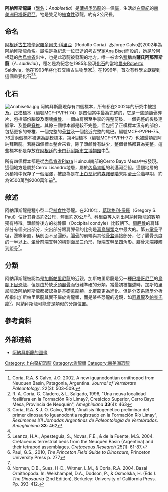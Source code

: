 {{Automatic taxobox
| name = 阿納拜斯龍屬
| status = FOSSIL
| fossil_range = {{fossilrange|95|92}}[[白堊紀|上白堊紀]]
| image = Anabisetia saldiviai copia.jpg  
| image_width = 200px 
| image_caption = 
| taxon = Anabisetia
| authority = [[羅多爾夫·科里亞|Coria]] & [[Jorge_Calvo|Calvo]], 2002
| type_species = '''薩氏阿納拜斯龍<br>''Anabisetia saldiviai'''''
| type_species_authority = Coria & Calvo, 2002
}}

'''阿納拜斯龍屬'''（[[學名|學名]]：''Anabisetia''）是[[薄板类|薄板类]][[恐龍|恐龍]]的一個[[屬|屬]]，生活於[[白堊紀|白堊紀]]的[[南美洲|南美洲]][[巴塔哥尼亞|巴塔哥尼亞]]。牠是雙足的[[植食性|植食性]]恐龍，約有2公尺長。

== 命名 ==
[[阿根廷|阿根廷]][[古生物學家|古生物學家]][[羅多爾夫·科里亞|羅多爾夫·科里亞]]（Rodolfo Coria）及Jorge Calvo於2002年為阿納拜斯龍命名。屬名是為紀念一位已逝的[[考古學家|考古學家]]Ana Biset而設的，她是於阿根廷的[[內烏肯省|內烏肯省]]出生，也是此恐龍被發現的地方。唯一被命名[[種|種]]稱為'''薩氏阿那拜斯龍'''（''A. saldiviai''），種名是為紀念在1985年發現[[化石|化石]]的當地[[農夫|農夫]]Roberto Saldivia，他在1993年將化石交給古生物學家<ref name="coria2002">Coria, R.A. & Calvo, J.O. 2002. A new iguanodontian ornithopod from Neuquen Basin, Patagonia, Argentina. ''Journal of Vertebrate Paleontology''. 22(3): 503–509.</ref>。在1996年，首次有科學文獻提到這個重要化石<ref>R. A. Coria, G. Cladero, & L. Salgado, 1996, "Una neuva localidad fosilífera en la Formación Río Limay?, Cretácico Superior, Cerro Bayo Mesa, Provincia de Neuquén", ''Ameghiniana'' '''33'''(4): 463</ref><ref>Coria, R.A. & J. O. Calvo, 1996, "Análisis filogenético preliminar del primer dinosaurio Iguanodontia registrado en la Formación Río Limay", ''Resúmenes XII Jornadas Argentinas de Paleontología de Vertebrados. Ameghiniana'' '''33''': 462</ref>。
  
== 化石 ==
[[File:Anabisetia.jpg|thumb]]
阿納拜斯龍現存有四個標本，所有都在2002年的研究中被提及。[[正模標本|正模標本]]（編號MCF-PVPH 74）是四個當中最為完整的，它是一些[[頭顱骨|頭顱骨]]碎片，包括部份腦殼及兩塊[[齒骨|齒骨]]、一個由肩膀至手掌的完整前肢、一個完整的後肢連腳掌、及整段[[脊椎|脊椎]]。其餘三個標本都是較不完整，但包括了正模標本沒有的部份，包括更多的脊椎、一個完整的[[骨盆|骨盆]]及一個接近完整的尾巴。編號MCF-PVPH-75、76這兩個標本被選為[[副模標本|副模標本]]，第4個標本（編號MCF-PVPH-77）也被歸類於阿納拜斯龍。若將四個標本整合來看，除了頭顱骨有缺少，整個骨骼都算為完整。這些標本都是存放在[[阿根廷|阿根廷]]的[[卡門菲耐斯市立博物館|卡門菲耐斯市立博物館]]中<ref name="coria2002"/>。

所有四個標本都是從[[內烏肯省|內烏肯省]]Plaza Huincul南部的Cerro Bayo Mesa中被發現。這個地方是屬於Cerro Lisandro地層，屬於[[內烏肯組|內烏肯組]]的利邁河亞組。這個地層的沉積物中保存了一個[[沼澤|沼澤]]，被認為是在[[白堊紀|上白堊紀]]的[[森諾曼階|森諾曼階]]末期至[[土侖階|土侖階]]早期，約為9500萬到9200萬年前<ref name="leanza2004">Leanza, H.A., Apesteguia, S., Novas, F.E., & de la Fuente, M.S. 2004. Cretaceous terrestrial beds from the Neuquén Basin (Argentina) and their tetrapod assemblages. ''Cretaceous Research'' 25(1): 61-87.</ref>。

==敘述==
阿納拜斯龍是種小型二足[[植食性|植食性]]恐龍。在2010年，[[葛瑞格利·保羅|葛瑞格利·保羅]]（Gregory S. Paul）估計其身長約2公尺，體重約20公斤<ref>Paul, G.S., 2010, ''The Princeton Field Guide to Dinosaurs'', Princeton University Press p. 277</ref>。科里亞等人列出阿納拜斯龍的數項獨有特徵。頭顱骨後方的枕骨髁（Occipital condyle）比較朝下。[[肩胛骨|肩胛骨]]的肩鋒部分有個突出部分，突出部分跟肩胛骨的比例是[[真鳥腳類|真鳥腳類]]之中最大的。第五[[掌骨|掌骨]]平坦，邊緣筆直，橫剖面不呈圓形。[[腸骨|腸骨]]的前端與其他[[骨盆|骨盆]]連接部分，佔了腸骨長度的一半以上。[[坐骨|坐骨]]前端支幹的橫剖面呈三角形，後端支幹呈四角形。[[腓骨|腓骨]]末端接觸到[[距骨|距骨]]<ref name="coria2002"/>。

== 分類 ==
阿納拜斯龍被認為是[[加斯帕里尼龍|加斯帕里尼龍]]的近親，加斯帕里尼龍是另一種[[巴塔哥尼亞|巴塔哥尼亞]]的[[鳥腳下目|鳥腳下目]][[恐龍|恐龍]]，但是由於缺乏[[頭顱骨|頭顱骨]]而很難準確的分類。當最初被描述時，加斯帕里尼龍及阿納拜斯龍都被認為是基礎[[禽龍類|禽龍類]]，比[[腱龍|腱龍]]更為進化。但是[[分支系統學|分支系統學]]分析卻指出加斯帕里尼龍其實不屬於禽龍類，而是某些恐龍的近親，如[[奇異龍|奇異龍]]及[[帕克氏龍|帕克氏龍]]<ref name="norman2004">Norman, D.B., Sues, H-D., Witmer, L.M., & Coria, R.A. 2004. Basal Ornithopoda. In: Weishampel, D.A., Dodson, P., & Osmolska, H. (Eds.). ''The Dinosauria'' (2nd Edition). Berkeley: University of California Press. Pp. 393-412.</ref>。阿納拜斯龍可能會是類似的分類位置。

== 參考資料 ==
<references />

== 外部連結 ==
* [http://dino.lm.com/images/display.php?id=871 阿納拜斯龍的圖畫]

{{Ornithopoda|O.}}
{{Taxonbar|from=Q73556}}

[[Category:上白堊紀恐龍|Category:上白堊紀恐龍]]
[[Category:禽龍類|Category:禽龍類]]
[[Category:南美洲恐龍|Category:南美洲恐龍]]